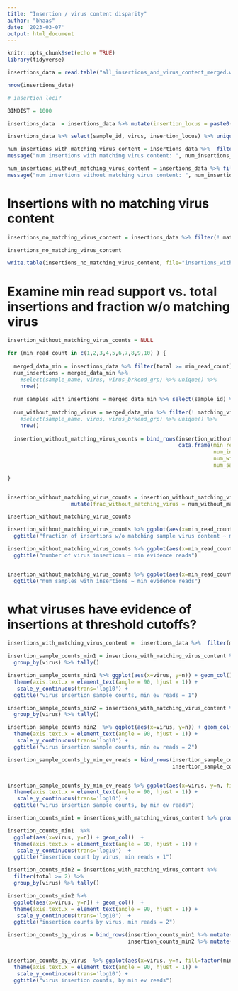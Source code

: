 ```yaml
---
title: "Insertion / virus content disparity"
author: "bhaas"
date: '2023-03-07'
output: html_document
---
```


```r
knitr::opts_chunk$set(echo = TRUE)
library(tidyverse)
```

```r

insertions_data = read.table("all_insertions_and_virus_content_merged.w_shared_site_info.tsv", header=T, sep="\t", stringsAsFactors = F) 

nrow(insertions_data)
```

```r
# insertion loci?

BINDIST = 1000

insertions_data  = insertions_data %>% mutate(insertion_locus = paste0(humanchr, "^", round(human_coord/BINDIST)))

insertions_data %>% select(sample_id, virus, insertion_locus) %>% unique() %>% nrow()

```




```r
num_insertions_with_matching_virus_content = insertions_data %>%  filter(matching_virus_content) %>% select(sample_name, virus, virus_brkend_grp) %>% unique() %>% nrow()
message("num insertions with matching virus content: ", num_insertions_with_matching_virus_content)

num_insertions_without_matching_virus_content = insertions_data %>% filter(! matching_virus_content) %>% select(sample_name, virus, virus_brkend_grp) %>% unique() %>% nrow()
message("num insertions without matching virus content: ", num_insertions_without_matching_virus_content)

```



# Insertions with no matching virus content

```r

insertions_no_matching_virus_content = insertions_data %>% filter(! matching_virus_content) %>% arrange(desc(total_rpm))

insertions_no_matching_virus_content
```


```r

write.table(insertions_no_matching_virus_content, file="insertions_without_matching_virus_content.tsv", sep="\t", quote=F, row.names=F)

```



# Examine min read support vs. total insertions and fraction w/o matching virus

```r

insertion_without_matching_virus_counts = NULL

for (min_read_count in c(1,2,3,4,5,6,7,8,9,10) ) {
  
  merged_data_min = insertions_data %>% filter(total >= min_read_count) #%>% filter(grepl("Eppstein-Barr", virus))  # examine effects of different virus types
  num_insertions = merged_data_min %>% 
    #select(sample_name, virus, virus_brkend_grp) %>% unique() %>% 
    nrow()
  
  num_samples_with_insertions = merged_data_min %>% select(sample_id) %>% unique() %>% nrow()
  
  num_without_matching_virus = merged_data_min %>% filter(! matching_virus_content) %>% 
    #select(sample_name, virus, virus_brkend_grp) %>% unique() %>% 
    nrow()
  
  insertion_without_matching_virus_counts = bind_rows(insertion_without_matching_virus_counts, 
                                                      data.frame(min_read_count = min_read_count,
                                                                 num_insertions = num_insertions, 
                                                                 num_without_matching_virus = num_without_matching_virus,
                                                                 num_samples_with_insertions = num_samples_with_insertions))
  
}


insertion_without_matching_virus_counts = insertion_without_matching_virus_counts %>% 
                    mutate(frac_without_matching_virus = num_without_matching_virus/num_insertions)

insertion_without_matching_virus_counts

```


```r


insertion_without_matching_virus_counts %>% ggplot(aes(x=min_read_count, y=frac_without_matching_virus)) + geom_col() +
  ggtitle("fraction of insertions w/o matching sample virus content ~ min evidence reads")

```
```r

insertion_without_matching_virus_counts %>% ggplot(aes(x=min_read_count, y=num_insertions)) + geom_col() +
  ggtitle("number of virus insertions ~ min evidence reads")



```


```r

insertion_without_matching_virus_counts %>% ggplot(aes(x=min_read_count, y=num_samples_with_insertions)) + geom_col() +
  ggtitle("num samples with insertions ~ min evidence reads")


```


# what viruses have evidence of insertions at threshold cutoffs?
```r

insertions_with_matching_virus_content =  insertions_data %>%  filter(matching_virus_content) 

```

```r

insertion_sample_counts_min1 = insertions_with_matching_virus_content %>%  select(sample_name, virus) %>% unique()  %>% 
  group_by(virus) %>% tally() 

insertion_sample_counts_min1 %>% ggplot(aes(x=virus, y=n)) + geom_col() + 
  theme(axis.text.x = element_text(angle = 90, hjust = 1)) +
   scale_y_continuous(trans='log10') +
  ggtitle("virus insertion sample counts, min ev reads = 1")

```

```r

insertion_sample_counts_min2 = insertions_with_matching_virus_content %>% filter(total >= 2) %>% select(sample_name, virus) %>% unique()  %>% 
  group_by(virus) %>% tally() 

insertion_sample_counts_min2  %>% ggplot(aes(x=virus, y=n)) + geom_col() + 
  theme(axis.text.x = element_text(angle = 90, hjust = 1)) +
   scale_y_continuous(trans='log10') +
  ggtitle("virus insertion sample counts, min ev reads = 2")

```

```r

insertion_sample_counts_by_min_ev_reads = bind_rows(insertion_sample_counts_min1 %>% mutate(min_reads = 1),
                                                    insertion_sample_counts_min2 %>% mutate(min_reads = 2) )


insertion_sample_counts_by_min_ev_reads %>% ggplot(aes(x=virus, y=n, fill=factor(min_reads))) + geom_bar(stat='identity', position='dodge') + 
  theme(axis.text.x = element_text(angle = 90, hjust = 1)) +
   scale_y_continuous(trans='log10') +
  ggtitle("virus insertion sample counts, by min ev reads")

```



```r

insertion_counts_min1 = insertions_with_matching_virus_content %>% group_by(virus) %>% tally()

insertion_counts_min1  %>%
  ggplot(aes(x=virus, y=n)) + geom_col()  +
  theme(axis.text.x = element_text(angle = 90, hjust = 1)) +
   scale_y_continuous(trans='log10')  + 
  ggtitle("insertion count by virus, min reads = 1")


```


```r

insertion_counts_min2 = insertions_with_matching_virus_content %>% 
  filter(total >= 2) %>%
  group_by(virus) %>% tally() 

insertion_counts_min2 %>%
  ggplot(aes(x=virus, y=n)) + geom_col()  +
  theme(axis.text.x = element_text(angle = 90, hjust = 1)) +
   scale_y_continuous(trans='log10')  +
  ggtitle("insertion counts by virus, min reads = 2")


```

```r
insertion_counts_by_virus = bind_rows(insertion_counts_min1 %>% mutate(min_reads = 1),
                                      insertion_counts_min2 %>% mutate(min_reads = 2))


insertion_counts_by_virus  %>% ggplot(aes(x=virus, y=n, fill=factor(min_reads))) + geom_bar(stat='identity', position='dodge') + 
  theme(axis.text.x = element_text(angle = 90, hjust = 1)) +
   scale_y_continuous(trans='log10') +
  ggtitle("virus insertion counts, by min ev reads")


```


